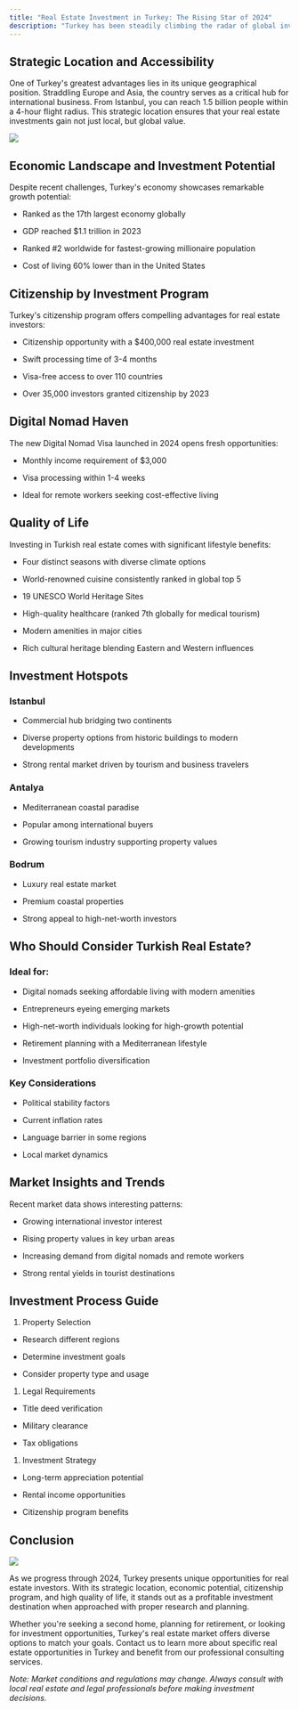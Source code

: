 ```yaml
---
title: "Real Estate Investment in Turkey: The Rising Star of 2024"
description: "Turkey has been steadily climbing the radar of global investors and digital nomads in recent years. With new regulations implemented in 2024 and unique opportunities across its diverse landscape, it has emerged as an attractive destination for real estate investment. But what makes Turkey so special in today's global market?"
---
```


## Strategic Location and Accessibility

One of Turkey's greatest advantages lies in its unique geographical position. Straddling Europe and Asia, the country serves as a critical hub for international business. From Istanbul, you can reach 1.5 billion people within a 4-hour flight radius. This strategic location ensures that your real estate investments gain not just local, but global value.

![](/39f43754-ae35-4f5b-bdba-fd3e28c96542.png)

## Economic Landscape and Investment Potential

Despite recent challenges, Turkey's economy showcases remarkable growth potential:

* Ranked as the 17th largest economy globally

* GDP reached $1.1 trillion in 2023

* Ranked #2 worldwide for fastest-growing millionaire population

* Cost of living 60% lower than in the United States

## Citizenship by Investment Program

Turkey's citizenship program offers compelling advantages for real estate investors:

* Citizenship opportunity with a $400,000 real estate investment

* Swift processing time of 3-4 months

* Visa-free access to over 110 countries

* Over 35,000 investors granted citizenship by 2023

## Digital Nomad Haven

The new Digital Nomad Visa launched in 2024 opens fresh opportunities:

* Monthly income requirement of $3,000

* Visa processing within 1-4 weeks

* Ideal for remote workers seeking cost-effective living

## Quality of Life

Investing in Turkish real estate comes with significant lifestyle benefits:

* Four distinct seasons with diverse climate options

* World-renowned cuisine consistently ranked in global top 5

* 19 UNESCO World Heritage Sites

* High-quality healthcare (ranked 7th globally for medical tourism)

* Modern amenities in major cities

* Rich cultural heritage blending Eastern and Western influences

## Investment Hotspots

### Istanbul

* Commercial hub bridging two continents

* Diverse property options from historic buildings to modern developments

* Strong rental market driven by tourism and business travelers

### Antalya

* Mediterranean coastal paradise

* Popular among international buyers

* Growing tourism industry supporting property values

### Bodrum

* Luxury real estate market

* Premium coastal properties

* Strong appeal to high-net-worth investors

## Who Should Consider Turkish Real Estate?

### Ideal for:

* Digital nomads seeking affordable living with modern amenities

* Entrepreneurs eyeing emerging markets

* High-net-worth individuals looking for high-growth potential

* Retirement planning with a Mediterranean lifestyle

* Investment portfolio diversification

### Key Considerations

* Political stability factors

* Current inflation rates

* Language barrier in some regions

* Local market dynamics

## Market Insights and Trends

Recent market data shows interesting patterns:

* Growing international investor interest

* Rising property values in key urban areas

* Increasing demand from digital nomads and remote workers

* Strong rental yields in tourist destinations

## Investment Process Guide

1. Property Selection

* Research different regions

* Determine investment goals

* Consider property type and usage

1. Legal Requirements

* Title deed verification

* Military clearance

* Tax obligations

1. Investment Strategy

* Long-term appreciation potential

* Rental income opportunities

* Citizenship program benefits

## Conclusion

![](/c4ea2297-f285-405a-b772-dded499bb4d0.png)

As we progress through 2024, Turkey presents unique opportunities for real estate investors. With its strategic location, economic potential, citizenship program, and high quality of life, it stands out as a profitable investment destination when approached with proper research and planning.

Whether you're seeking a second home, planning for retirement, or looking for investment opportunities, Turkey's real estate market offers diverse options to match your goals. Contact us to learn more about specific real estate opportunities in Turkey and benefit from our professional consulting services.

*Note: Market conditions and regulations may change. Always consult with local real estate and legal professionals before making investment decisions.*